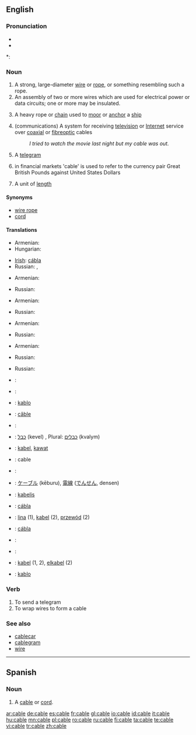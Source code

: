 {{also|câble}}
==English==
{{wikipedia}}

===Pronunciation===
* {{IPA|/keɪbl/}}
* {{audio|en-us-cable.ogg|Audio (US)}}

*: {{rhymes|eɪbəl}}

===Noun===
{{en-noun}}

# A strong, large-diameter [[wire]] or [[rope]], or something resembling such a rope.
# An assembly of two or more wires which are used for electrical power or data circuits; one or more may be insulated.
# {{nautical}} A heavy rope or [[chain]] used to [[moor]] or [[anchor]] a [[ship]]
# (communications) A system for receiving [[television]] or [[Internet]] service over [[coaxial]] or [[fibreoptic]] cables
#: ''I tried to watch the movie last night but my cable was out.''
# A [[telegram]]
# {{finance}} in financial markets 'cable' is used to refer to the currency pair Great British Pounds against United States Dollars
# {{nautical}} A unit of [[length]]

====Synonyms====
* [[wire rope]]
* [[cord]]

====Translations====
{{trans-top|large wire, rope}}
* Armenian: {{t-|hy|ճոպան|tr=č̣opan|sc=Armn}}
* Hungarian: {{t+|hu|kábel}}
{{trans-mid}}
* [[Irish]]: [[cábla]] {{m}}
* Russian: {{t|ru|трос|m|sc=Cyrl|tr=tros}}, {{t|ru|канат|m|sc=Cyrl|tr=kanát}}
{{trans-bottom}}

{{trans-top|assembly of wires for electricity}}
* Armenian: {{t-|hy|մալուխ|tr=malux|sc=Armn}}
{{trans-mid}}
* Russian: {{t|ru|кабель|m|sc=Cyrl|tr=káb'el'}}
{{trans-bottom}}

{{trans-top|heavy rope or chain for mooring}}
* Armenian: {{t-|hy|ճոպան|tr=č̣opan|sc=Armn}}
{{trans-mid}}
* Russian: {{t|ru|канат|m|sc=Cyrl|tr=kanát}}
{{trans-bottom}}

{{trans-top|communications system with coaxial or fiber optic}}
* Armenian: {{t-|hy|կաբելային|tr=kabelayin|sc=Armn}}
{{trans-mid}}
* Russian: {{t|ru|кабель|m|sc=Cyrl|tr=káb'el'}}
{{trans-bottom}}

{{trans-top|telegram}}
* Armenian: {{t-|hy|հեռագիր|tr=heṙagir|sc=Armn}}
{{trans-mid}}
* Russian: {{t|ru|телеграмма|f|sc=Cyrl|tr=t'el'egrámma}}
{{trans-bottom}}

{{trans-top|currency pair}}
{{trans-mid}}
{{trans-bottom}}

{{trans-top|nautical length}}
* Russian: {{t|ru|кабельтов|m|sc=Cyrl|tr=káb'el'tov}}
{{trans-mid}}
{{trans-bottom}}

{{checktrans-top}}
* {{ttbc|Czech}}: {{t-|cs|kabel|m}}
* {{ttbc|Dutch}}: {{t+|nl|kabel|m}}
* {{ttbc|Esperanto}}: [[kablo]]
* {{ttbc|French}}: [[câble]] {{m}}
* {{ttbc|German}}: {{t+|de|Kabel|n}}
* {{ttbc|Hebrew}}: [[כבל]] (kevel) {{m}}, Plural: [[כבלים]] (kvalym) {{m}}
* {{ttbc|Indonesian}}: [[kabel]], [[kawat]]
* {{ttbc|Interlingua}}: cable
* {{ttbc|Italian}}: {{t+|it|cavo|m}}
{{checktrans-mid}}
* {{ttbc|Japanese}}: [[ケーブル]] (kēburu), [[電線]] ([[でんせん]], densen)
* {{ttbc|Latvian}}: [[kabelis]] {{m}}
* {{ttbc|Manx}}: [[cábla]]
* {{ttbc|Polish}}: [[lina]] {{f}} (1), [[kabel]] {{m}} (2), [[przewód]] {{m}} (2)
* {{ttbc|Scottish Gaelic}}: [[cábla]]
* {{ttbc|Slovak}}: {{t-|sk|kábel|m}}
* {{ttbc|Spanish}}: {{t+|es|cable}}
* {{ttbc|Swedish}}: [[kabel]] (1, 2), [[elkabel]] (2)
* {{ttbc|Turkish}}: [[kablo]]
{{checktrans-bottom}}

===Verb===
{{en-verb|cabl|es}}

# To send a telegram
# To wrap wires to form a cable

===See also===
* [[cablecar]]
* [[cablegram]]
* [[wire]]

----

==Spanish==

===Noun===
{{es-noun-m}}

# A [[cable#English|cable]] or [[cord]].

[[ar:cable]]
[[de:cable]]
[[es:cable]]
[[fr:cable]]
[[gl:cable]]
[[io:cable]]
[[id:cable]]
[[it:cable]]
[[hu:cable]]
[[mn:cable]]
[[pl:cable]]
[[ro:cable]]
[[ru:cable]]
[[fi:cable]]
[[ta:cable]]
[[te:cable]]
[[vi:cable]]
[[tr:cable]]
[[zh:cable]]
